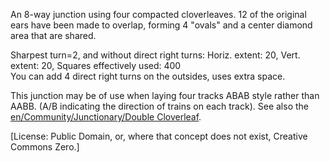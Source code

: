 An 8-way junction using four compacted cloverleaves. 12 of the original ears have been made to overlap, forming 4 "ovals" and a center diamond area that are shared.

Sharpest turn=2, and without direct right turns: Horiz. extent: 20, Vert. extent: 20, Squares effectively used: 400<br>
You can add 4 direct right turns on the outsides, uses extra space.

This junction may be of use when laying four tracks ABAB style rather than AABB. (A/B indicating the direction of trains on each track). See also the [[en/Community/Junctionary/Double Cloverleaf]].

[License: Public Domain, or, where that concept does not exist, Creative Commons Zero.]
